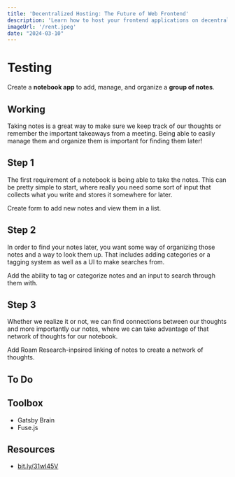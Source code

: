 ```yaml
---
title: 'Decentralized Hosting: The Future of Web Frontend'
description: 'Learn how to host your frontend applications on decentralized networks like IPFS and Arweave for better reliability, censorship resistance, and true ownership of your web projects.'
imageUrl: '/rent.jpeg'
date: "2024-03-10"
---
```



# Testing

Create a <strong className="text-brand-blue-medium">notebook app</strong> to add, manage, and organize a <strong className="text-brand-purple">group of notes</strong>.


## Working

Taking notes is a great way to make sure we keep track of our thoughts or remember the important takeaways from a meeting. Being able to easily manage them and organize them is important for finding them later!

## Step 1

The first requirement of a notebook is being able to take the notes. This can be pretty simple to start, where really you need some sort of input that collects what you write and stores it somewhere for later.

Create form to add new notes and view them in a list.

## Step 2

In order to find your notes later, you want some way of organizing those notes and a way to look them up. That includes adding categories or a tagging system as well as a UI to make searches from.

Add the ability to tag or categorize notes and an input to search through them with.

## Step 3

Whether we realize it or not, we can find connections between our thoughts and more importantly our notes, where we can take advantage of that network of thoughts for our notebook.

Add Roam Research-inpsired linking of notes to create a network of thoughts.


## To Do

## Toolbox
- Gatsby Brain
- Fuse.js

## Resources
- [bit.ly/31wI45V](https://bit.ly/31wI45V)

